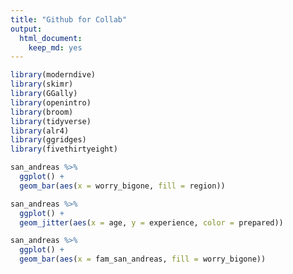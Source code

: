 ---
title: "Github for Collab"
output:
  html_document:
    keep_md: yes
---

```{r, message=FALSE, warning=FALSE}
library(moderndive)
library(skimr)
library(GGally)
library(openintro)
library(broom) 
library(tidyverse)
library(alr4)
library(ggridges)
library(fivethirtyeight)
```


```{r}
san_andreas %>% 
  ggplot() +
  geom_bar(aes(x = worry_bigone, fill = region))
```

```{r}
san_andreas %>% 
  ggplot() +
  geom_jitter(aes(x = age, y = experience, color = prepared))
```

```{r}
san_andreas %>% 
  ggplot() +
  geom_bar(aes(x = fam_san_andreas, fill = worry_bigone))
```


